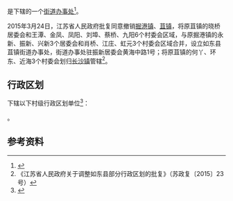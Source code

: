 {{中国乡级行政区|32/06/23/001/000}}

'''{{PAGENAMEBASE}}'''是{{PRC admin/fullname|32/06/23/001/000|3}}下辖的一个[[街道办事处|街道办事处]]<ref>{{PRC admin/ref sgc|{{PRC admin/parent|32/06/23/001/000}}}}</ref>。

2015年3月24日，江苏省人民政府批复同意撤销[[掘港镇|掘港镇]]、[[苴镇|苴镇]]，将原苴镇的晓桥居委会和王潭、金凤、凤阳、刘埠、蔡桥、九阳6个村委会区域，与原掘港镇的永新、振新、兴新3个居委会和肖桥、江庄、虹元3个村委会区域合并，设立如东县苴镇街道办事处，街道办事处驻振新居委会黄海中路1号；将原苴镇的何丫、环东、近海3个村委会划归[[长沙镇_(如东县)|长沙镇]]管辖<ref>《江苏省人民政府关于调整如东县部分行政区划的批复》（苏政复〔2015〕23号）</ref>。

== 行政区划 ==
{{PAGENAMEBASE}}下辖以下村级行政区划单位<ref>{{PRC admin/ref sgc|32/06/23/001/000}}</ref>：

{{PRC admin/children|32/06/23/001/000}}。

== 参考资料 ==
{{reflist}}

{{江苏行政区划小作品}}
{{PRC admin/navcat|32/06/23/001/000}}